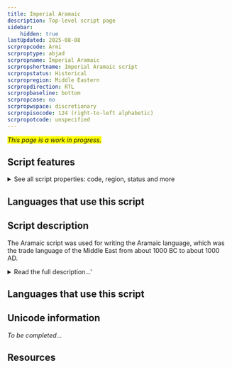 ```yaml
---
title: Imperial Aramaic
description: Top-level script page
sidebar:
    hidden: true
lastUpdated: 2025-08-08
scrpropcode: Armi
scrproptype: abjad
scrpropname: Imperial Aramaic
scrpropshortname: Imperial Aramaic script
scrpropstatus: Historical
scrpropregion: Middle Eastern
scrpropdirection: RTL
scrpropbaseline: bottom
scrpropcase: no
scrpropwspace: discretionary
scrpropisocode: 124 (right-to-left alphabetic)
scrpropotcode: unspecified
---
```


<span style='background-color:yellow'>_This page is a work in progress._</span>


## Script features

<details>
<summary> See all script properties: code, region, status and more</summary>
<ScriptInfo />
</details>

## Languages that use this script

<WsList script='Armi' wsMax='5' />

## Script description

The Aramaic script was used for writing the Aramaic language, which was the trade language of the Middle East from about 1000 BC to about 1000 AD.

<details>
<summary>Read the full description...'</summary>Aramaic writing is derived from the Phoenician script. Because the evolution from one to the other was a continuous process over about 2000 years it is difficult to divide it neatly into 'uniquely Phoenician' and 'uniquely Aramaic' blocks; however, it is generally agreed that a divergence into two distinct scripts was evident by about the 8th century BC. Both the Phoenician and Aramaic scripts were the antecedents of a large and geographically diverse family of writing systems. Many of the scripts used today for writing Indo-European languages are part of this family. Again, because the two scripts were so closely related it is not clear exactly which writings systems descended from each. Conventionally, the scripts used in Western Europe and the Mediterranean are called 'Phoenician-derived' and those used in the Middle East and Central/South Asia are called 'Aramaic-derived'.

Imperial Aramaic was both the official language of the Persian Empire from the 5th to the 3rd centuries BC, and the script used for writing this language. It was used throughout modern-day Iran, Afghanistan, Pakistan, Thrace and Macedonia, Iraq, northern Saudi Arabia, Jordan, Palestine, Israel, Lebanon, Syria, and parts of Egypt as far as Libya. Imperial Aramaic writing was so influential that it survived the collapse of the Persian Empire which had initially disseminated it, and continued to be used until the 2nd century AD. By the end of the 3rd century, variant forms of the script had diverged into distinct scripts such as Syriac, Nabataean and Palmyran. The form of Imperial Aramaic which changed the least is now used for writing the Hebrew language.

Imperial Aramaic was written from right to left, with or without spaces between words. The script was an abjad; each of the twenty-two letters represented a consonant. Because the interpretation of some words was ambiguous when the vowels were not written, Aramaic scribes began using a select few of the existing consonantal letters to indicate long vowels, first at the end of words, then inside words. Letters having this dual consonant/vowel function are (called _matres lectionis_). The letters _waw_ and _yudh_ could represent either the consonants [w] and [j] respectively, or the long vowels [u/o] and [i/e] respectively. Similarly, the letter _aleph_ represented the consonant [ʔ] at the beginning of a word, or the long vowel [a/e] elsewhere. One script-specific punctuation mark is used in writing Imperial Aramaic, a section sign to mark topic divisions in texts.

Imperial Aramaic orthography was highly regular. Often the spellings of words more closely reflected their etymology than their pronunciation.
</details>

## Languages that use this script

<WsList script='Armi' wsMax='5' />

## Unicode information

_To be completed..._

## Resources

<ScriptResources detailSummary='seemore' />

